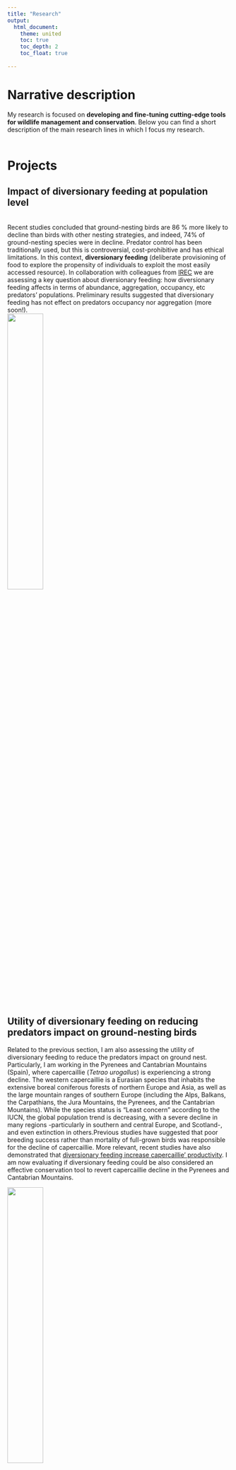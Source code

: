 ```yaml
---
title: "Research"
output: 
  html_document:
    theme: united
    toc: true
    toc_depth: 2
    toc_float: true
  
---
```


# **Narrative description**
My research is focused on **developing and fine-tuning cutting-edge tools for wildlife management and conservation**. Below you can find a short description of the main research lines in which I focus my research.
<br/>
<br/>

# **Projects**

## **Impact of diversionary feeding at population level**
<br/>
Recent studies concluded that ground-nesting birds are 86 % more likely to decline than birds with other nesting strategies, and indeed, 74% of ground-nesting species were in decline. Predator control has been traditionally used, but this is controversial, cost-prohibitive and has ethical limitations. In this context, **diversionary feeding** (deliberate provisioning of food to explore the propensity of individuals to exploit the most easily accessed resource). In collaboration with colleagues from [IREC](https://www.irec.es/) we are assessing a key question about diversionary feeding: how diversionary feeding affects in terms of abundance, aggregation, occupancy, etc predators' populations. Preliminary results suggested that diversionary feeding has not effect on predators occupancy nor aggregation (more soon!).
<br/>
![](images/DivFeedCuenca.jpg){width=40%}
<br/>

## **Utility of diversionary feeding on reducing predators impact on ground-nesting birds**
Related to the previous section, I am also assessing the utility of diversionary feeding to reduce the predators impact on ground nest. Particularly, I am working in the Pyrenees and Cantabrian Mountains (Spain), where capercaillie (*Tetrao urogallus*) is experiencing a strong decline. The western capercaillie is a Eurasian species that inhabits the extensive boreal coniferous forests of northern Europe and Asia, as well as the large mountain ranges of southern Europe (including the Alps, Balkans, the Carpathians, the Jura Mountains, the Pyrenees, and the Cantabrian Mountains). While the species status is “Least concern” according to the IUCN, the global population trend is decreasing, with a severe decline in many regions -particularly in southern and central Europe, and Scotland-, and even extinction in others.Previous studies have suggested that poor breeding success rather than mortality of full-grown birds was responsible for the decline of capercaillie. More relevant, recent studies have also demonstrated that [diversionary feeding increase capercaillie' productivity](https://www.biorxiv.org/content/10.1101/2024.12.06.627135v1). I am now evaluating if diversionary feeding could be also considered an effective conservation tool to revert capercaillie decline in the Pyrenees and Cantabrian Mountains. 
<br/>

![](images/MartaHuevo3.JPG){width=40%}
<br/>

## **Camera trapping box: survey design, camera performance, etc.**
I have worked (and continue to work) on various jobs related to the operation of cameras, and key points when designing a camera trapping study. We carried out an experiment in which we compared various camera traps (including Reconyx, Bushnell, Scoutguard, Ltl Acorn and Keepguard) and identified the main factors that determine whether an animal passes in front of a camera and is detected (or not). Spoiler, cameras miss a lot more than they detect, never forget that!
I am also involved in other studies in which we evaluated the effect of placing three cameras per sampling point (not in the same tree, but in the surrounding area) on detection rates. We also evaluated the effect of changing camera locations instead of keeping them fixed for the whole study period, etc. Briefly, we demonstrated that clustered designs 
<br/>
![](images/FotoCamaraBrowning.jpg){width=40%}

<br/>

## **African swine fever emergence**
African swine fever (ASF) is a virus causing 90% mortality in wild boar and domestic pigs. During my first postdoc, I focused my research to monitor wild boar populations in north Italy, were the first case of an infected wild boar was reported just 15 days after my thesis viva. First, I led a [review on management tools](https://link.springer.com/article/10.1007/s10344-023-01696-w) and opportunities for ASF control in wild boar populations. Then, we established a monitoring programm in north Italy, in zones infected (e.g. Capanne di Marcarolo Natural Park, see picture with Marcaroli's) and border zones (Po valley, Pavia region, etc). It was not only about camera trapping, but also environmental DNA [**(eDNA)**](https://link.springer.com/article/10.1007/s10344-023-01758-z).
<br/>

![](images/Marcarolo.jpg){width=40%}

<br/>

## **Density estimation & unmarked populations**
This is likely my main research line. I dedicate my [PhD](https://www.researchgate.net/publication/356878289_Developing_and_harmonizing_camera_trap_methods_to_estimate_population_density_and_movement_parameters_of_unmarked_populations_the_random_encounter_model) to develop and harmonize camera trapping methods to estimate population density of unmarked populations (those in which is not possible to identify animals). I have been especially focused on random encounter model **(REM)**, [comparing its reliability against benchmark methods](https://zslpublications.onlinelibrary.wiley.com/doi/full/10.1002/rse2.269), comparing its [performance against other camera trapping unmarked methods](https://besjournals.onlinelibrary.wiley.com/doi/10.1111/1365-2664.13913), [optimizing its applicability](https://zslpublications.onlinelibrary.wiley.com/doi/full/10.1111/jzo.13204), etc.
I have also experience in other unmarked methods, such as camera-trap distance sampling **(CTDS)**, space to event model (STE), and random encounter and staying time (REST). For instance, I used CTDS to estimate crested porcupine (*Hystrix cristata*) [density on its northern distribution range in Europe](https://onlinelibrary.wiley.com/doi/full/10.1002/ece3.10793?msockid=198d1e9a20b862c23d1d0b8b2110631c). I have also experience in other methods, such as Spatial capture–recapture **(SCR)** and line and point distance sampling **(DS)**.

<br/>

## **Camera trapping & movement ecology**
Capturing and tagging with telemetry wild animals is time-consuming and not flexible in some situations. Expanding the utility of camera trapping in movement ecology studies is something in which I am particularly interested. I have been focused on day range (daily distance traveled), which is a key parameter in REM. I have also expanded the utility of camera trapping in this topic by publishing the R package [**trappingmotion**](https://github.com/PabloPalencia/trappingmotion)

<br/>

## **Integrated wildlife monitoring**
Integrated wildlife monitoring merges wildlife health and host community monitoring for effective disease management and prevention. I did my PhD in a “health and biotechnology group [(SaBio)](https://www.irec.es/investigacion/grupos-de-investigacion/sanidad-y-biotecnologia-sabio/)”, and my first postdoc in a Veterinary Faculty [(UniTo)](https://www.clmveterinaria.unito.it/do/home.pl), so I have led the host community monitoring in several studies. I have worked with shared diseases between wildlife and livestock such as African swine fever (ASF), bovine tuberculosis, sarcoptic mange, toxoplasma gondii or bluetongue among others. I dedicated my first postdoc at the University of Turin to design, implement (in collaboration with Italian authorities) and fine-tuning an integrated wildlife monitoring program to monitor the spread of ASF in the infected populations of Italy.
<br/>
![](images/PabloSanitary.jpg){width=50%}
<br/>